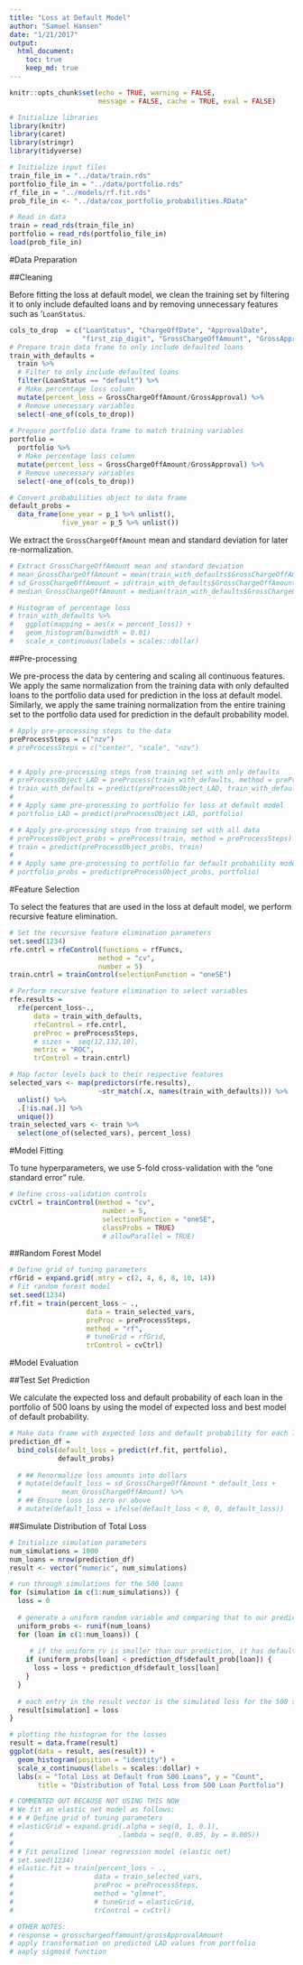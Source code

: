 ```yaml
---
title: "Loss at Default Model"
author: "Samuel Hansen"
date: "1/21/2017"
output: 
  html_document:
    toc: true
    keep_md: true 
---
```


```r
knitr::opts_chunk$set(echo = TRUE, warning = FALSE, 
                      message = FALSE, cache = TRUE, eval = FALSE)
```

```r
# Initialize libraries 
library(knitr)
library(caret)
library(stringr)
library(tidyverse)

# Initialize input files 
train_file_in = "../data/train.rds"
portfolio_file_in = "../data/portfolio.rds"
rf_file_in = "../models/rf.fit.rds"
prob_file_in <- "../data/cox_portfolio_probabilities.RData"

# Read in data 
train = read_rds(train_file_in)
portfolio = read_rds(portfolio_file_in)
load(prob_file_in)
```

#Data Preparation

##Cleaning

Before fitting the loss at default model, we clean the training set 
by filtering it to only include defaulted loans and by removing unnecessary
features such as '`LoanStatus`. 

```r
cols_to_drop  = c("LoanStatus", "ChargeOffDate", "ApprovalDate", 
                  "first_zip_digit", "GrossChargeOffAmount", "GrossApproval")
# Prepare train data frame to only include defaulted loans 
train_with_defaults = 
  train %>%
  # Filter to only include defaulted loans
  filter(LoanStatus == "default") %>%
  # Make percentage loss column 
  mutate(percent_loss = GrossChargeOffAmount/GrossApproval) %>%
  # Remove unecessary variables 
  select(-one_of(cols_to_drop))
  
# Prepare portfolio data frame to match training variables 
portfolio = 
  portfolio %>%
  # Make percentage loss column 
  mutate(percent_loss = GrossChargeOffAmount/GrossApproval) %>%
  # Remove unecessary variables 
  select(-one_of(cols_to_drop)) 

# Convert probabilities object to data frame 
default_probs = 
  data_frame(one_year = p_1 %>% unlist(),
             five_year = p_5 %>% unlist()) 
```

We extract the `GrossChargeOffAmount` mean and standard deviation for 
later re-normalization. 

```r
# Extract GrossChargeOffAmount mean and standard deviation
# mean_GrossChargeOffAmount = mean(train_with_defaults$GrossChargeOffAmount)
# sd_GrossChargeOffAmount = sd(train_with_defaults$GrossChargeOffAmount)
# median_GrossChargeOffAmount = median(train_with_defaults$GrossChargeOffAmount)
```


```r
# Histogram of percentage loss 
# train_with_defaults %>%
#   ggplot(mapping = aes(x = percent_loss)) +
#   geom_histogram(binwidth = 0.01) 
#   scale_x_continuous(labels = scales::dollar)
```

##Pre-processing

We pre-process the data by centering and scaling all continuous features. 
We apply the same normalization from the training data with only defaulted loans
to the portfolio data used for prediction in the loss at default model. 
Similarly, we apply the same training normalization from the entire training 
set to the portfolio data used for prediction in the default probability model.

```r
# Apply pre-processing steps to the data
preProcessSteps = c("nzv")
# preProcessSteps = c("center", "scale", "nzv")


# # Apply pre-processing steps from training set with only defaults
# preProcessObject_LAD = preProcess(train_with_defaults, method = preProcessSteps)
# train_with_defaults = predict(preProcessObject_LAD, train_with_defaults)
# 
# # Apply same pre-processing to portfolio for loss at default model
# portfolio_LAD = predict(preProcessObject_LAD, portfolio)

# # Apply pre-processing steps from training set with all data 
# preProcessObject_probs = preProcess(train, method = preProcessSteps)
# train = predict(preProcessObject_probs, train)
# 
# # Apply same pre-processing to portfolio for default probability model 
# portfolio_probs = predict(preProcessObject_probs, portfolio)
```

#Feature Selection

To select the features that are used in the loss at default model, 
we perform recursive feature elimination. 

```r
# Set the recursive feature elimination parameters 
set.seed(1234)
rfe.cntrl = rfeControl(functions = rfFuncs,
                      method = "cv",
                      number = 5)
train.cntrl = trainControl(selectionFunction = "oneSE")

# Perform recursive feature elimination to select variables
rfe.results =
  rfe(percent_loss~.,
      data = train_with_defaults,
      rfeControl = rfe.cntrl,
      preProc = preProcessSteps,
      # sizes =  seq(12,132,10),
      metric = "ROC",
      trControl = train.cntrl)

# Map factor levels back to their respective features 
selected_vars <- map(predictors(rfe.results), 
                      ~str_match(.x, names(train_with_defaults))) %>% 
  unlist() %>% 
  .[!is.na(.)] %>%
  unique())
train_selected_vars <- train %>%
  select(one_of(selected_vars), percent_loss)
```

#Model Fitting 

To tune hyperparameters, we use 5-fold cross-validation with the "one standard 
error" rule. 

```r
# Define cross-validation controls 
cvCtrl = trainControl(method = "cv", 
                       number = 5,
                       selectionFunction = "oneSE",
                       classProbs = TRUE)
                       # allowParallel = TRUE)
```

##Random Forest Model 
```r
# Define grid of tuning parameters
rfGrid = expand.grid(.mtry = c(2, 4, 6, 8, 10, 14))
# Fit random forest model
set.seed(1234)
rf.fit = train(percent_loss ~ .,
                   data = train_selected_vars,
                   preProc = preProcessSteps,
                   method = "rf",
                   # tuneGrid = rfGrid,
                   trControl = cvCtrl)
```

#Model Evaluation 

##Test Set Prediction  

We calculate the expected loss and default probability of each loan in the 
portfolio of 500 loans by using the model of expected loss and best model
of default probability. 

```r
# Make data frame with expected loss and default probability for each loan
prediction_df = 
  bind_cols(default_loss = predict(rf.fit, portfolio),
            default_probs) 
 
  # ## Renormalize loss amounts into dollars 
  # mutate(default_loss = sd_GrossChargeOffAmount * default_loss +
  #          mean_GrossChargeOffAmount) %>%
  # ## Ensure loss is zero or above 
  # mutate(default_loss = ifelse(default_loss < 0, 0, default_loss))
```

##Simulate Distribution of Total Loss 
```r
# Initialize simulation parameters 
num_simulations = 1000
num_loans = nrow(prediction_df)
result <- vector("numeric", num_simulations)

# run through simulations for the 500 loans
for (simulation in c(1:num_simulations)) {
  loss = 0  
  
  # generate a uniform random variable and comparing that to our prediction 
  uniform_probs <- runif(num_loans)
  for (loan in c(1:num_loans)) {
    
     # if the uniform rv is smaller than our prediction, it has defaulted
    if (uniform_probs[loan] < prediction_df$default_prob[loan]) {
      loss = loss + prediction_df$default_loss[loan]
    }  
  }
  
  # each entry in the result vector is the simulated loss for the 500 samples combined
  result[simulation] = loss
}
```

```r
# plotting the histogram for the losses 
result = data.frame(result)
ggplot(data = result, aes(result)) +
  geom_histogram(position = "identity") +
  scale_x_continuous(labels = scales::dollar) +
  labs(x = "Total Loss at Default from 500 Loans", y = "Count", 
       title = "Distribution of Total Loss from 500 Loan Portfolio")
```



```r
# COMMENTED OUT BECAUSE NOT USING THIS NOW 
# We fit an elastic net model as follows:
# # # Define grid of tuning parameters
# elasticGrid = expand.grid(.alpha = seq(0, 1, 0.1),
#                          .lambda = seq(0, 0.05, by = 0.005))
# 
# # Fit penalized linear regression model (elastic net)
# set.seed(1234)
# elastic.fit = train(percent_loss ~ .,
#                    data = train_selected_vars,
#                    preProc = preProcessSteps,
#                    method = "glmnet",
#                    # tuneGrid = elasticGrid, 
#                    trControl = cvCtrl)

# OTHER NOTES: 
# response = grosschargeoffamount/grossApprovalAmount
# apply transformation on predicted LAD values from portfolio 
# aaply sigmoid function
```
